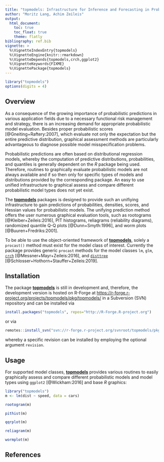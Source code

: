 ```yaml
---
title: "topmodels: Infrastructure for Inference and Forecasting in Probabilistic Models"
author: "Moritz Lang, Achim Zeileis"
output:
  html_document:
    toc: true
    toc_float: true
    theme: flatly
bibliography: ref.bib
vignette: >
  %\VignetteIndexEntry{topmodels}
  %\VignetteEngine{knitr::rmarkdown}
  %\VignetteDepends{topmodels,crch,ggplot2}
  %\VignetteKeywords{FIXME}
  %\VignettePackage{topmodels}
---
```


```r
library("topmodels")
options(digits = 4)
```

## Overview

As a consequence of the growing importance of probabilistic predictions in
various application fields due to a necessary functional risk management and
strategy, there is an increasing demand for appropriate probabilistic model
evaluation. Besides proper probabilistic scores [@Gneiting+Raftery:2007], which
evaluate not only the expectation but the entire predictive distribution,
graphical assessment methods are particularly advantageous to diagnose possible
model misspecification problems.

Probabilistic predictions are often based on distributional regression models,
whereby the computation of predictive distributions, probabilities, and
quantiles is generally dependent on the *R* package being used. Therefore,
routines to graphically evaluate probabilistic models are not always available
and if so then only for specific types of models and distributions provided by
the corresponding package. An easy to use unified infrastructure to graphical
assess and compare different probabilistic model types does not yet exist.

The
[**topmodels**](https://r-forge.r-project.org/projects/topmodels/pkg/topmodels/)
packages is designed to provide such an unifiying infrastructure to gain predictions
of probabilities, densities, scores, and Hessian values for probabilistic
models. The unifying prediction method offers the user numerous
graphical evaluation tools, such as 
rootograms [@Kleiber+Zeileis:2016], PIT histograms, reliagrams (reliability diagrams), 
randomized quantile Q-Q plots [@Dunn+Smyth:1996],
and worm plots [@Buuren+Fredriks:2001]. 

To be able to use the object-oriented framework of
[**topmodels**](https://r-forge.r-project.org/projects/topmodels/pkg/topmodels/),
solely a `procast()` method must exist for the model class of interest.
Currently the package provides generic `procast` methods for the model classes
`lm`, `glm`, [`crch`](https://CRAN.R-project.org/package=crch) [@Messner+Mayr+Zeileis:2016], and [`disttree`](https://r-forge.r-project.org/projects/partykit/pkg/disttree/) [@Schlosser+Hothorn+Stauffer+Zeileis:2019].


## Installation

The package [**topmodels**](https://r-forge.r-project.org/projects/topmodels/pkg/topmodels/) is still in development and, therefore, the development version is hosted on R-Forge at <https://r-forge.r-project.org/projects/topmodels/pkg/topmodels/> in a Subversion (SVN) repository and can be installed via

```r
install.packages("topmodels", repos="http://R-Forge.R-project.org")
```

or via 

```r
remotes::install_svn("svn://r-forge.r-project.org/svnroot/topmodels/pkg/topmodels")
```

whereby a specific revision can be installed by employing the optional argument `revision`.


## Usage

For supported model classes, [**topmodels**](https://r-forge.r-project.org/projects/topmodels/pkg/topmodels/) provides various routines to easily
graphically assess and compare different probabilistic models and model types
using `ggplot2` [@Wickham:2016] and base *R* graphics:

```r
library("topmodels")
m <- lm(dist ~ speed, data = cars)
```

```r
rootogram(m)
```

```r
pithist(m)
```

```r
qqrplot(m)
```

```r
reliagram(m)
````

```r
wormplot(m)
```

## References


